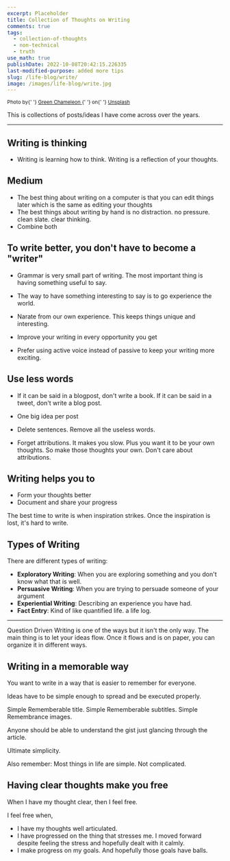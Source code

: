 ```yaml
---
excerpt: Placeholder
title: Collection of Thoughts on Writing
comments: true
tags:
  - collection-of-thoughts
  - non-technical
  - truth
use_math: true
publishDate: 2022-10-08T20:42:15.226335
last-modified-purpose: added more tips
slug: /life-blog/write/
image: /images/life-blog/write.jpg
---
```



<sup>
  Photo by{' '}
  <a href="https://unsplash.com/@craftedbygc?utm_source=unsplash&amp;utm_medium=referral&amp;utm_content=creditCopyText">
    Green Chameleon
  </a>{' '}
  on{' '}
  <a href="https://unsplash.com/s/photos/write?utm_source=unsplash&amp;utm_medium=referral&amp;utm_content=creditCopyText">
    Unsplash
  </a>
</sup>

This is collections of posts/ideas I have come across over the years.

<Tip content="These only apply to non-fiction writing" type="alert" />

---

## Writing is thinking

- Writing is learning how to think. Writing is a reflection of your thoughts.

## Medium

- The best thing about writing on a computer is that you can edit things later which is the same as editing your thoughts
- The best things about writing by hand is no distraction. no pressure. clean slate. clear thinking.
- Combine both

## To write better, you don't have to become a "writer"

- Grammar is very small part of writing. The most important thing is having something useful to say.

- The way to have something interesting to say is to go experience the world.

- Narate from our own experience. This keeps things unique and interesting.

- Improve your writing in every opportunity you get

- Prefer using active voice instead of passive to keep your writing more exciting.

## Use less words

- If it can be said in a blogpost, don't write a book. If it can be said in a tweet, don't write a blog post.

- One big idea per post

- Delete sentences. Remove all the useless words.

- Forget attributions. It makes you slow. Plus you want it to be your own thoughts. So make those thoughts your own. Don't care about attributions.

## Writing helps you to

- Form your thoughts better
- Document and share your progress

The best time to write is when inspiration strikes. Once the inspiration is lost, it's hard to write.

## Types of Writing

There are different types of writing:

- **Exploratory Writing**: When you are exploring something and you don't know what that is well.
- **Persuasive Writing**: When you are trying to persuade someone of your argument
- **Experiential Writing**: Describing an experience you have had.
- **Fact Entry**: Kind of like quantified life. a life log.

---

Question Driven Writing is one of the ways but it isn't the only way. The main thing is to let your ideas flow. Once it flows and is on paper, you can organize it in different ways.

## Writing in a memorable way

You want to write in a way that is easier to remember for everyone.

Ideas have to be simple enough to spread and be executed properly.

Simple Rememberable title.
Simple Rememberable subtitles.
Simple Remembrance images.

Anyone should be able to understand the gist just glancing through the article.

Ultimate simplicity.

Also remember: Most things in life are simple. Not complicated.

## Having clear thoughts make you free

When I have my thought clear, then I feel free.

I feel free when,

- I have my thoughts well articulated.
- I have progressed on the thing that stresses me. I moved forward despite feeling the stress and hopefully dealt with it calmly.
- I make progress on my goals. And hopefully those goals have balls.
